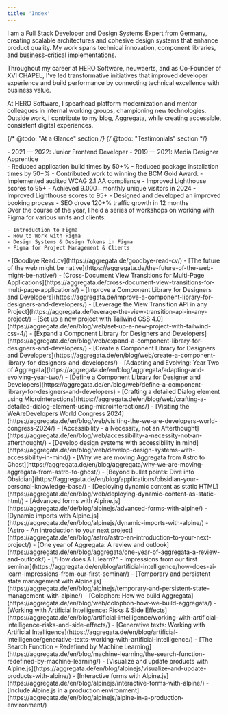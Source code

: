 ```yaml
---
title: 'Index'
---
```


I am a Full Stack Developer and Design Systems Expert from Germany, creating scalable architectures and cohesive design systems that enhance product quality. My work spans technical innovation, component libraries, and business-critical implementations.

Throughout my career at HERO Software, neuwaerts, and as Co-Founder of XVI CHAPEL, I've led transformative initiatives that improved developer experience and build performance by connecting technical excellence with business value.

At HERO Software, I spearhead platform modernization and mentor colleagues in internal working groups, championing new technologies. Outside work, I contribute to my blog, Aggregata, while creating accessible, consistent digital experiences.

<Contact class="mt-8" />

{/* @todo: "At a Glance" section */}
{/* @todo: "Testimonials" section */}

<Section
  class="mt-16"
  title="Work Experience"
>
  <Entry
    meta="2024 — Now"
    title="Full Stack Engineer at HERO Software"
    subtitle="Hanover, Germany"
    skills={['CakePHP','Docker','ESLint','Figma','GitLab','GraphQL','Jest','Less','MySQL','Nuxt','Playwright','Rspack','Tailwind CSS','Temporal','TypeScript','Vitest','Vue.js','WCAG 2.1','webpack']}
    url="https://hero-software.de"
  />
  <Entry
    meta="2020 — Now"
    title="Freelance Developer & Designer"
  />
  <Entry
    meta="2019 — 2024"
    title="Full Stack Developer at neuwaerts"
    subtitle="Hanover, Germany"
    skills={['Alpine.js','Astro','Cloudflare','Docker','Figma','GitHub','GitLab','GSAP','JavaScript','MDX','ProcessWire','Sass','Sass','Swup','Tailwind CSS','TypeScript','WCAG 2.1','Webflow','webpack','Yii 2.0']}
    url="https://www.neuwaerts.de"
  >
    - 2021 — 2022: Junior Frontend Developer
    - 2019 — 2021: Media Designer Apprentice
  </Entry>
  <Entry
    meta="2018 — 2019"
    title="Media Designer Apprentice at TA Bildungszentrum"
    subtitle="Hamelin, Germany"
  />
  <Entry
    meta="2016 — 2017"
    title="Co-Founder at XVI CHAPEL"
    subtitle="New York, United States — Remote"
  />
  <Entry
    meta="2015 — 2016"
    title="Marketing Manager at Word Of Bass Records"
    subtitle="New York, United States — Part-time, Remote"
  />
</Section>

<Section
  class="mt-16"
  title="Awards"
>
  <Entry
    meta="2022"
    title="Content Platforms B2C (Gold) from BCM"
    subtitle="Awarded for zukunftswaende in association with neuwaerts"
    url="https://bestofcontentmarketing.com/wp-content/uploads/2024/10/BCM_2022_Shortlist_Gold_.pdf"
  />
</Section>

<Section
  class="mt-16"
  title="Projects"
>
  <Entry
    meta="2024 — Now"
    title="Payment Processing at HERO Software"
    subtitle="Supported design and development of a new product module"
    url="https://hero-software.de"
  />
  <Entry
    meta="2024 — Now"
    title="Platform Modernization at HERO Software"
    subtitle="Pushed the modernization to a new, modular architecture"
    url="https://hero-software.de"
    skills={['Figma','Nuxt','Playwright','PNPM','Rspack','Tailwind CSS','Temporal','TypeScript','Vitest','WCAG 2.1']}
  >
    - Reduced application build times by 50+%
    - Reduced package installation times by 50+%
  </Entry>
  <Entry
    meta="2024"
    title="Stock Management at HERO Software"
    subtitle="Led the design and supported development of a new product module"
    url="https://hero-software.de"
  />
  <Entry
    meta="2024"
    title="neuwaerts.de at neuwaerts"
    subtitle="Led the rebrand and development of the agency's website"
    url="https://www.neuwaerts.de/"
    skills={['Alpine.js','Cloudflare','GSAP','Webflow']}
  />
  <Entry
    meta="2024"
    title="Ernährungsrat Hannover at neuwaerts"
    subtitle="Led the development of a website for a local food council"
    skills={['Cloudflare','Docker','JavaScript','Webflow','webpack']}
  />
  <Entry
    meta="2023"
    title='"Zusammen wächst Zukunft" at neuwaerts'
    subtitle="Led the design and development for a timed campaign website"
    url="https://www.lbs-zusammen-waechst-zukunft.de/"
    skills={['Alpine.js','Docker','Figma','ProcessWire','Sass','Swup','Tailwind CSS','TypeScript','webpack']}
  />
  <Entry
    meta="2023"
    title="zukunftswaende at neuwaerts"
    subtitle="Led the realization for an award-winning content platform"
    url="https://zukunftswaende.de/"
    skills={['Alpine.js','Docker','ProcessWire','Sass','TypeScript','WCAG 2.1','webpack']}
  >
    - Contributed work to winning the BCM Gold Award.
    - Implemented audited WCAG 2.1 AA compliance
    - Improved Lighthouse scores to 95+
  </Entry>
  <Entry
    meta="2022 — Now"
    title="Aggregata"
    subtitle="Led the design, development and content creation of a technical blog"
    url="https://aggregata.de"
    skills={['Figma','Ghost','Tailwind CSS','TypeScript','Vue']}
  >
    - Achieved 9.000+ monthly unique visitors in 2024
    - Improved Lighthouse scores to 95+
  </Entry>
  <Entry
    meta="2022"
    title="Staticbook at neuwaerts"
    subtitle="Designed and developed an internal documentation website builder"
    skills={['Alpine.js','Astro','Docker','Figma','MDX','Sass','Tailwind CSS','webpack']}
  />
  <Entry
    meta="2022"
    title="Transformationswerk at neuwaerts"
    subtitle="Led the design and development for the agency's event website"
    url="https://www.transformationswerk.de"
   skills={['Alpine.js','Docker','Figma','ProcessWire','Sass','webpack']}
  />
  <Entry
    meta="2022"
    title="Beluga Reisen at neuwaerts"
    subtitle="Developed a comprehensive diving travel agency website"
    url="https://www.belugareisen.de/"
    skills={['Alpine.js','Cloudflare','Docker','Figma','ProcessWire','Sass','webpack']}
  >
    - Designed and developed an improved booking process
    - SEO drove 120+% traffic growth in 12 months
  </Entry>
  <Entry
    meta="2021"
    title="MOBILOTSIN at neuwaerts"
    subtitle="Developed a public transport information content hub"
    url="https://www.mobilotsin-niedersachsen.de/"
    skills={['Alpine.js','Docker','ProcessWire','Sass','webpack']}
  />
</Section>

<Section class="mt-16" title="Speaking">
  <Entry
    meta="2023"
    title="Figma Workshop Series at neuwaerts"
  >
    Over the course of the year, I held a series of workshops on working with Figma for various units and clients:

    - Introduction to Figma
    - How to Work with Figma
    - Design Systems & Design Tokens in Figma
    - Figma for Project Management & Clients

  </Entry>
  <Entry
    meta="2023"
    title='"Digital Tools for Clients" at neuwaerts'
    subtitle="Seminar on the analysis of recent collaborative successes and a look at the future of AI-enabled work."
  />
  <Entry
    meta="2023"
    title='"Working with Projects & Files" at neuwaerts'
    subtitle="Multi-part workshop for employees of an undisclosed client on how to work with Figma at an organisational level."
  />
  <Entry
    meta="2023"
    title='"Generative Texts" at neuwaerts'
    subtitle="Short workshop on new and emerging generative text models and their use cases."
  />
  <Entry
    meta="2019"
    title='"New Work" at neuwaerts'
    subtitle="Insight into established cloud and collaboration tools in the context of GDPR compliance."
  />
</Section>

<Section
  class="mt-16"
  title="Writing"
>
  <Entry
    meta="2025"
    title="Articles from 2025, Aggregata"
    url="https://aggregata.de/authors/jairusjoer/"
  >
    - [Goodbye Read.cv](https://aggregata.de/goodbye-read-cv/)
    - [The future of the web might be native](https://aggregata.de/the-future-of-the-web-might-be-native/)
    - [Cross-Document View Transitions for Multi-Page Applications](https://aggregata.de/cross-document-view-transitions-for-multi-page-applications/)
    - [Improve a Component Library for Designers and Developers](https://aggregata.de/improve-a-component-library-for-designers-and-developers/)
    - [Leverage the View Transition API in any Project](https://aggregata.de/leverage-the-view-transition-api-in-any-project/)
  </Entry>
  <Entry
    meta="2024"
    title="Articles from 2024, Aggregata"
    url="https://aggregata.de/authors/jairusjoer/"
  >
    - [Set up a new project with Tailwind CSS 4.0](https://aggregata.de/en/blog/web/set-up-a-new-project-with-tailwind-css-4/)
    - [Expand a Component Library for Designers and Developers](https://aggregata.de/en/blog/web/expand-a-component-library-for-designers-and-developers/)
    - [Create a Component Library for Designers and Developers](https://aggregata.de/en/blog/web/create-a-component-library-for-designers-and-developers/)
    - [Adapting and Evolving: Year Two of Aggregata](https://aggregata.de/en/blog/aggregata/adapting-and-evolving-year-two/)
    - [Define a Component Library for Designer and Developers](https://aggregata.de/en/blog/web/define-a-component-library-for-designers-and-developers)
    - [Crafting a detailed Dialog element using Microinteractions](https://aggregata.de/en/blog/web/crafting-a-detailed-dialog-element-using-microinteractions/)
    - [Visiting the WeAreDevelopers World Congress 2024](https://aggregata.de/en/blog/web/visiting-the-we-are-developers-world-congress-2024/)
    - [Accessibility - a Necessity, not an Afterthought](https://aggregata.de/en/blog/web/accessibility-a-necessity-not-an-afterthought/)
    - [Develop design systems with accessibility in mind](https://aggregata.de/en/blog/web/develop-design-systems-with-accessibility-in-mind/)
    - [Why we are moving Aggregata from Astro to Ghost](https://aggregata.de/en/blog/aggregata/why-we-are-moving-aggregata-from-astro-to-ghost/)
    - [Beyond bullet points: Dive into Obsidian](https://aggregata.de/en/blog/applications/obsidian-your-personal-knowledge-base/)
    - [Deploying dynamic content as static HTML](https://aggregata.de/en/blog/web/deploying-dynamic-content-as-static-html/)
    - [Advanced forms with Alpine.js](https://aggregata.de/de/blog/alpinejs/advanced-forms-with-alpine/)
  </Entry>
  <Entry
    meta="2023"
    title="Articles from 2023, Aggregata"
    url="https://aggregata.de/authors/jairusjoer/"
  >
    - [Dynamic imports with Alpine.js](https://aggregata.de/en/blog/alpinejs/dynamic-imports-with-alpine/)
    - [Astro - An introduction to your next project](https://aggregata.de/en/blog/astro/astro-an-introduction-to-your-next-project/)
    - [One year of Aggregata: A review and outlook](https://aggregata.de/en/blog/aggregata/one-year-of-aggregata-a-review-and-outlook/)
    - ["How does A.I. learn?" - Impressions from our first seminar](https://aggregata.de/en/blog/artificial-intelligence/how-does-ai-learn-impressions-from-our-first-seminar/)
    - [Temporary and persistent state management with Alpine.js](https://aggregata.de/en/blog/alpinejs/temporary-and-persistent-state-management-with-alpine/)
    - [Colophon: How we build Aggregata](https://aggregata.de/en/blog/web/colophon-how-we-build-aggregata/)
    - [Working with Artificial Intelligence: Risks & Side Effects](https://aggregata.de/en/blog/artificial-intelligence/working-with-artificial-intelligence-risks-and-side-effects/)
    - [Generative texts: Working with Artificial Intelligence](https://aggregata.de/en/blog/artificial-intelligence/generative-texts-working-with-artificial-intelligence/)
    - [The Search Function - Redefined by Machine Learning](https://aggregata.de/en/blog/machine-learning/the-search-function-redefined-by-machine-learning/)
  </Entry>
  <Entry
    meta="2022"
    title="Articles from 2022, Aggregata"
    url="https://aggregata.de/authors/jairusjoer/"
  >
    - [Visualize and update products with Alpine.js](https://aggregata.de/en/blog/alpinejs/visualize-and-update-products-with-alpine/)
    - [Interactive forms with Alpine.js](https://aggregata.de/en/blog/alpinejs/interactive-forms-with-alpine/)
    - [Include Alpine.js in a production environment](https://aggregata.de/en/blog/alpinejs/alpine-in-a-production-environment/)
  </Entry>
</Section>

<Section
  class="mt-16"
  title="Education"
>
  <Entry
    meta="2018 — 2021"
    title="Media Design Apprenticeship at Multi Media Berufsbildende Schulen Hannover (MMBbS)"
    subtitle="Hanover, Germany"
  />
  <Entry
    meta="2015 — 2018"
    title="Matura in Linguistics at Kooperative Gesamtschule Gronau (Leine)"
    subtitle="Gronau (Leine), Germany"
  />
</Section>
